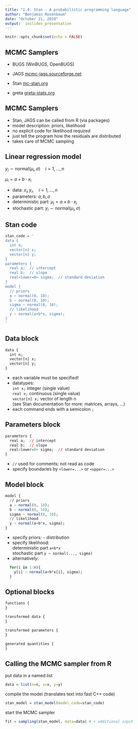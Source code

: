 ```yaml
---
title: "1.4: Stan - A probabilistic programming language"
author: "Benjamin Rosenbaum"
date: "October 21, 2019"
output:  ioslides_presentation
---
```


```r
knitr::opts_chunk$set(echo = FALSE)
```


## MCMC Samplers 

- BUGS (WinBUGS, OpenBUGS)

- JAGS [mcmc-jags.sourceforge.net](http://mcmc-jags.sourceforge.net/)

- Stan [mc-stan.org](https://mc-stan.org/)

- greta [greta-stats.org](https://greta-stats.org/)

## MCMC Samplers 

- Stan, JAGS can be called from R (via packages)
- model description: priors, likelihood
- no explicit code for likelihood required
- just tell the program how the residuals are distributed
- takes care of MCMC sampling

## Linear regression model

$y_i \sim \text{normal}(\mu_i,\sigma)\quad i=1,...,n$

$\mu_i = a+b\cdot x_i$

- data: $x_i, y_i,\quad i=1,...,n$
- parameters: $a,b,\sigma$
- deterministic part: $\mu_i = a+b\cdot x_i$
- stochastic part: $y_i \sim \text{normal}(\mu_i,\sigma)$  

## Stan code

```r
stan_code = '
data {
  int n;
  vector[n] x;
  vector[n] y;
}
parameters {
  real a;  // intercept
  real b;  // slope
  real<lower=0> sigma;  // standard deviation
}
model {
  // priors
  a ~ normal(0, 10);
  b ~ normal(0, 10);
  sigma ~ normal(0, 10);
  // likelihood
  y ~ normal(a+b*x, sigma);
}
'
```

## Data block 

```r
data {
  int n;
  vector[n] x;
  vector[n] y;
}
```

- each variable must be specified!  
- datatypes:    
  `int x;` integer (single value)      
  `real x;` continuous (single value)        
  `vector[n] x;` vector of length n       
  (see Stan documentation for more: matrices, arrays, ...)    
- each command ends with a semicolon `;`


## Parameters block 

```r
parameters {
  real a;  // intercept
  real b;  // slope
  real<lower=0> sigma;  // standard deviation
}
```

- `//` used for comments: not read as code
- specify boundaries by `<lower=...>` or `<upper=...>`

## Model block {.smaller}

```r
model {
  // priors
  a ~ normal(0, 10);
  b ~ normal(0, 10);
  sigma ~ normal(0, 10);
  // likelihood
  y ~ normal(a+b*x, sigma);
}
```

- specify priors: `~` distribution
- specify likelihood:  
    deterministic part `a+b*x`     
    stochastic part `y ~ normal(..., sigma)`
- alternatively:

```r
  for(i in 1:n){
    y[i] ~ normal(a+b*x[i], sigma);
  }
```

## Optional blocks

```r
functions {
}

transformed data {
}

transformed parameters {
}

generated quantities { 
}
```

## Calling the MCMC sampler from R 

put data in a named list
```r
data = list(n=n, x=x, y=y)
```

compile the model (translates text into fast C++ code)
```r
stan_model = stan_model(model_code=stan_code)
```

start the MCMC sampler
```r
fit = sampling(stan_model, data=data) # + additional input
```
